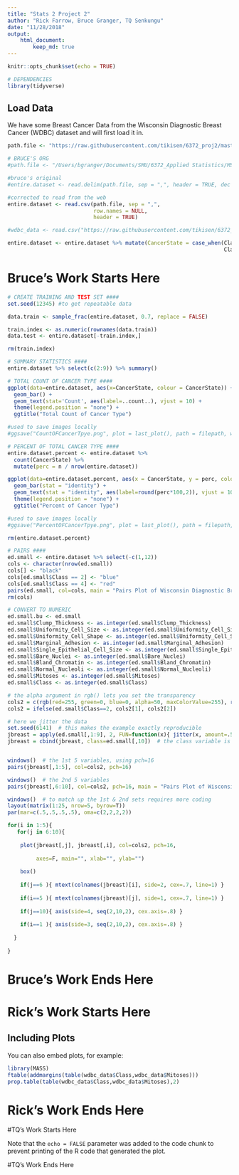 ```yaml
---
title: "Stats 2 Project 2"
author: "Rick Farrow, Bruce Granger, TQ Senkungu"
date: "11/28/2018"
output:
    html_document:
        keep_md: true
---
```


```r
knitr::opts_chunk$set(echo = TRUE)

# DEPENDENCIES
library(tidyverse)
```

## Load Data

We have some Breast Cancer Data from the Wisconsin Diagnostic Breast Cancer (WDBC) dataset and will first load it in.

```r
path.file <- "https://raw.githubusercontent.com/tikisen/6372_proj2/master/Data/breast-cancer-wisconsin-data.csv"

# BRUCE'S ORG
#path.file <- "/Users/bgranger/Documents/SMU/6372_Applied Statistics/MSDS6372/Applied_Stats_Project_2/Proj2_Doc/6372_proj2/Data/breast-cancer-wisconsin-data.csv"

#bruce's original
#entire.dataset <- read.delim(path.file, sep = ",", header = TRUE, dec = ".")

#corrected to read from the web
entire.dataset <- read.csv(path.file, sep = ",",  
                           row.names = NULL, 
                           header = TRUE)

#wdbc_data <- read.csv("https://raw.githubusercontent.com/tikisen/6372_proj2/master/Data/breast-cancer-wisconsin-data.csv", sep = "\t",  row.names = NULL, stringsAsFactors = FALSE, header = TRUE)

entire.dataset <- entire.dataset %>% mutate(CancerState = case_when(Class == 2 ~ "Benign",
                                                                    Class == 4 ~ "Malignanat"))
```

# Bruce's Work Starts Here


```r
# CREATE TRAINING AND TEST SET ####
set.seed(12345) #to get repeatable data

data.train <- sample_frac(entire.dataset, 0.7, replace = FALSE)

train.index <- as.numeric(rownames(data.train))
data.test <- entire.dataset[-train.index,]

rm(train.index)
```

```r
# SUMMARY STATISTICS ####
entire.dataset %>% select(c(2:9)) %>% summary() 

```


```r
# TOTAL COUNT OF CANCER TYPE ####
ggplot(data=entire.dataset, aes(x=CancerState, colour = CancerState)) +
  geom_bar() +
  geom_text(stat='Count', aes(label=..count..), vjust = 10) +
  theme(legend.position = "none") +
  ggtitle("Total Count of Cancer Type")

#used to save images locally
#ggsave("CountOFCancerTpye.png", plot = last_plot(), path = filepath, width = 10, height = 15, units = "cm")

# PERCENT OF TOTAL CANCER TYPE ####
entire.dataset.percent <- entire.dataset %>% 
  count(CancerState) %>% 
  mutate(perc = n / nrow(entire.dataset))

ggplot(data=entire.dataset.percent, aes(x = CancerState, y = perc, colour = CancerState)) +
  geom_bar(stat = "identity") +
  geom_text(stat = "identity", aes(label=round(perc*100,2)), vjust = 10) +
  theme(legend.position = "none") +
  ggtitle("Percent of Cancer Type")

#used to save images locally
#ggsave("PercentOFCancerTpye.png", plot = last_plot(), path = filepath, width = 10, height = 15, units = "cm")

rm(entire.dataset.percent)
```

```r
# PAIRS ####
ed.small <- entire.dataset %>% select(-c(1,12))
cols <- character(nrow(ed.small))
cols[] <- "black"
cols[ed.small$Class == 2] <- "blue"
cols[ed.small$Class == 4] <- "red"
pairs(ed.small, col=cols, main = "Pairs Plot of Wisconsin Diagnostic Breast Cancer")
rm(cols)

```



```r
# CONVERT TO NUMERIC
ed.small.bu <- ed.small
ed.small$Clump_Thickness <- as.integer(ed.small$Clump_Thickness)
ed.small$Uniformity_Cell_Size <- as.integer(ed.small$Uniformity_Cell_Size)
ed.small$Uniformity_Cell_Shape <- as.integer(ed.small$Uniformity_Cell_Shape)
ed.small$Marginal_Adhesion <- as.integer(ed.small$Marginal_Adhesion)
ed.small$Single_Epithelial_Cell_Size <- as.integer(ed.small$Single_Epithelial_Cell_Size)
ed.small$Bare_Nuclei <- as.integer(ed.small$Bare_Nuclei)
ed.small$Bland_Chromatin <- as.integer(ed.small$Bland_Chromatin)
ed.small$Normal_Nucleoli <- as.integer(ed.small$Normal_Nucleoli)
ed.small$Mitoses <- as.integer(ed.small$Mitoses)
ed.small$Class <- as.integer(ed.small$Class)

# the alpha argument in rgb() lets you set the transparency
cols2 = c(rgb(red=255, green=0, blue=0, alpha=50, maxColorValue=255), rgb(red=0, green=0, blue=255, alpha=50, maxColorValue=255))
cols2 = ifelse(ed.small$Class==2, cols2[1], cols2[2])

# here we jitter the data
set.seed(6141)  # this makes the example exactly reproducible
jbreast = apply(ed.small[,1:9], 2, FUN=function(x){ jitter(x, amount=.5) })
jbreast = cbind(jbreast, class=ed.small[,10])  # the class variable is not jittered


windows()  # the 1st 5 variables, using pch=16
pairs(jbreast[,1:5], col=cols2, pch=16)

windows()  # the 2nd 5 variables
pairs(jbreast[,6:10], col=cols2, pch=16, main = "Pairs Plot of Wisconsin Diagnostic Breast Cancer")

windows()  # to match up the 1st & 2nd sets requires more coding
layout(matrix(1:25, nrow=5, byrow=T))
par(mar=c(.5,.5,.5,.5), oma=c(2,2,2,2))

for(i in 1:5){
   for(j in 6:10){
    
    plot(jbreast[,j], jbreast[,i], col=cols2, pch=16,
         
         axes=F, main="", xlab="", ylab="")
    
    box()
    
    if(j==6 ){ mtext(colnames(jbreast)[i], side=2, cex=.7, line=1) }
    
    if(i==5 ){ mtext(colnames(jbreast)[j], side=1, cex=.7, line=1) }
    
    if(j==10){ axis(side=4, seq(2,10,2), cex.axis=.8) }
    
    if(i==1 ){ axis(side=3, seq(2,10,2), cex.axis=.8) }
    
  }
  
}
```

# Bruce's Work Ends Here

# Rick's Work Starts Here

## Including Plots

You can also embed plots, for example:

```r
library(MASS)
ftable(addmargins(table(wdbc_data$Class,wdbc_data$Mitoses)))
prop.table(table(wdbc_data$Class,wdbc_data$Mitoses),2)
```

# Rick's Work Ends Here

#TQ's Work Starts Here

Note that the `echo = FALSE` parameter was added to the code chunk to prevent printing of the R code that generated the plot.


#TQ's Work Ends Here